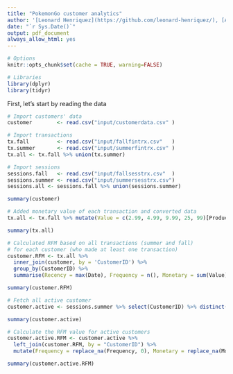 ```yaml
---
title: "PokemonGo customer analytics"
author: '[Leonard Henriquez](https://github.com/leonard-henriquez/), [Adrien Lequiller](https://github.com/adrienlequiller) & [Eddy Ohayon](https://github.com/Eddoha55)'
date: "`r Sys.Date()`"
output: pdf_document
always_allow_html: yes
---
```


```r
# Options
knitr::opts_chunk$set(cache = TRUE, warning=FALSE)

# Libraries
library(dplyr)
library(tidyr)
```

First, let's start by reading the data
```r
# Import customers' data
customer        <- read.csv("input/customerdata.csv" )

# Import transactions
tx.fall         <- read.csv("input/fallfintrx.csv"   )
tx.summer       <- read.csv("input/summerfintrx.csv" )
tx.all <- tx.fall %>% union(tx.summer)

# Import sessions
sessions.fall   <- read.csv("input/fallsesstrx.csv"  )
sessions.summer <- read.csv("input/summersesstrx.csv")
sessions.all <- sessions.fall %>% union(sessions.summer)
```

```r
summary(customer)
```
```r
# Added monetary value of each transaction and converted data
tx.all <- tx.fall %>% mutate(Value = c(2.99, 4.99, 9.99, 25, 99)[ProductID], Date = as.Date(Date))

summary(tx.all)
```


```r
# Calculated RFM based on all transactions (summer and fall)
# for each customer (who made at least one transaction)
customer.RFM <- tx.all %>%
  inner_join(customer, by = 'CustomerID') %>%
  group_by(CustomerID) %>%
  summarise(Recency = max(Date), Frequency = n(), Monetary = sum(Value))

summary(customer.RFM)
```


```r
# Fetch all active customer
customer.active <- sessions.summer %>% select(CustomerID) %>% distinct(CustomerID)

summary(customer.active)
```

```r
# Calculate the RFM value for active customers
customer.active.RFM <- customer.active %>%
  left_join(customer.RFM, by = "CustomerID") %>%
  mutate(Frequency = replace_na(Frequency, 0), Monetary = replace_na(Monetary, 0))

summary(customer.active.RFM)
```


